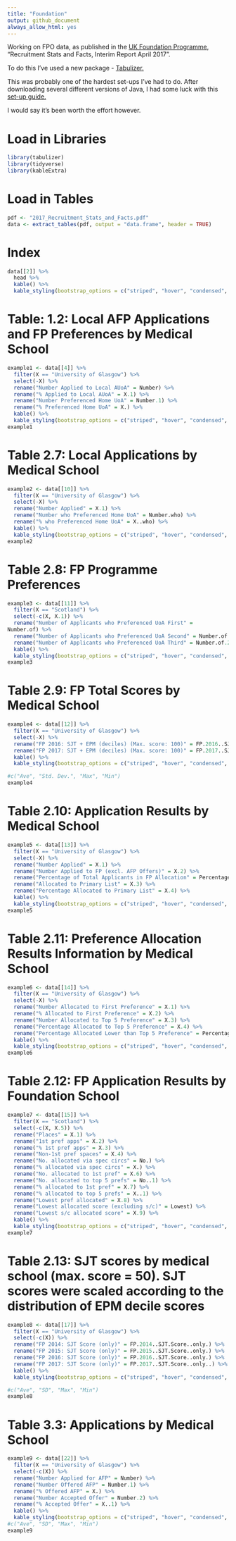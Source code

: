 ```yaml
---
title: "Foundation"
output: github_document
always_allow_html: yes
---
```


Working on FPO data, as published in the [UK Foundation Programme](http://www.foundationprogramme.nhs.uk/content/reports), "Recruitment Stats and Facts, Interim Report April 2017".

To do this I've used a new package - [Tabulizer.](https://github.com/ropensci/tabulizer)

This was probably one of the hardest set-ups I've had to do.
After downloading several different versions of Java, I had some luck with this [set-up guide.](https://zhiyzuo.github.io/installation-rJava/)


I would say it's been worth the effort however.

# Load in Libraries
```r
library(tabulizer)
library(tidyverse)
library(kableExtra)
```

# Load in Tables
```r
pdf <- "2017_Recruitment_Stats_and_Facts.pdf"
data <- extract_tables(pdf, output = "data.frame", header = TRUE)
```

# Index
```r
data[[2]] %>%
  head %>%
  kable() %>%
  kable_styling(bootstrap_options = c("striped", "hover", "condensed", "responsive"))
```

# Table: 1.2: Local AFP Applications and FP Preferences by Medical School
```r
example1 <- data[[4]] %>%
  filter(X == "University of Glasgow") %>%
  select(-X) %>%
  rename("Number Applied to Local AUoA" = Number) %>%
  rename("% Applied to Local AUoA" = X.1) %>%
  rename("Number Preferenced Home UoA" = Number.1) %>%
  rename("% Preferenced Home UoA" = X.) %>%
  kable() %>%
  kable_styling(bootstrap_options = c("striped", "hover", "condensed", "responsive"))
example1
```

# Table 2.7: Local Applications by Medical School
```r
example2 <- data[[10]] %>%
  filter(X == "University of Glasgow") %>%
  select(-X) %>%
  rename("Number Applied" = X.1) %>%
  rename("Number who Preferenced Home UoA" = Number.who) %>%
  rename("% who Preferenced Home UoA" = X..who) %>%
  kable() %>%
  kable_styling(bootstrap_options = c("striped", "hover", "condensed", "responsive"))
example2
```

# Table 2.8: FP Programme Preferences
```r
example3 <- data[[11]] %>%
  filter(X == "Scotland") %>%
  select(-c(X, X.1)) %>%
  rename("Number of Applicants who Preferenced UoA First" = 
Number.of) %>%
  rename("Number of Applicants who Preferenced UoA Second" = Number.of.1) %>%
  rename("Number of Applicants who Preferenced UoA Third" = Number.of.2) %>%
  kable() %>%
  kable_styling(bootstrap_options = c("striped", "hover", "condensed", "responsive"))
example3
```

# Table 2.9: FP Total Scores by Medical School
```r
example4 <- data[[12]] %>%
  filter(X == "University of Glasgow") %>%
  select(-X) %>%
  rename("FP 2016: SJT + EPM (deciles) (Max. score: 100)" = FP.2016..SJT...EPM) %>%
  rename("FP 2017: SJT + EPM (deciles) (Max. score: 100)" = FP.2017..SJT...EPM) %>%
  kable() %>%
  kable_styling(bootstrap_options = c("striped", "hover", "condensed", "responsive"))

#c("Ave", "Std. Dev.", "Max", "Min")
example4
```

# Table 2.10: Application Results by Medical School
```r
example5 <- data[[13]] %>%
  filter(X == "University of Glasgow") %>%
  select(-X) %>%
  rename("Number Applied" = X.1) %>%
  rename("Number Applied to FP (excl. AFP Offers)" = X.2) %>%
  rename("Percentage of Total Applicants in FP Allocation" = Percentage) %>%
  rename("Allocated to Primary List" = X.3) %>%
  rename("Percentage Allocated to Primary List" = X.4) %>%
  kable() %>%
  kable_styling(bootstrap_options = c("striped", "hover", "condensed", "responsive"))
example5
```

# Table 2.11: Preference Allocation Results Information by Medical School
```r
example6 <- data[[14]] %>%
  filter(X == "University of Glasgow") %>%
  select(-X) %>%
  rename("Number Allocated to First Preference" = X.1) %>%
  rename("% Allocated to First Preference" = X.2) %>%
  rename("Number Allocated to Top 5 Preference" = X.3) %>%
  rename("Percentage Allocated to Top 5 Preference" = X.4) %>%
  rename("Percentage Allocated Lower than Top 5 Preference" = Percentage) %>%
  kable() %>%
  kable_styling(bootstrap_options = c("striped", "hover", "condensed", "responsive"))
example6
```

# Table 2.12: FP Application Results by Foundation School
```r
example7 <- data[[15]] %>%
  filter(X == "Scotland") %>%
  select(-c(X, X.5)) %>%
  rename("Places" = X.1) %>%
  rename("1st pref apps" = X.2) %>%
  rename("% 1st pref apps" = X.3) %>%
  rename("Non-1st pref spaces" = X.4) %>%
  rename("No. allocated via spec circs" = No.) %>%
  rename("% allocated via spec circs" = X.) %>%
  rename("No. allocated to 1st pref" = X.6) %>%
  rename("No. allocated to top 5 prefs" = No..1) %>%
  rename("% allocated to 1st pref" = X.7) %>%
  rename("% allocated to top 5 prefs" = X..1) %>%
  rename("Lowest pref allocated" = X.8) %>%
  rename("Lowest allocated score (excluding s/c)" = Lowest) %>%
  rename("Lowest s/c allocated score" = X.9) %>%
  kable() %>%
  kable_styling(bootstrap_options = c("striped", "hover", "condensed", "responsive"))
example7
```

# Table 2.13: SJT scores by medical school (max. score = 50). SJT scores were scaled according to the distribution of EPM decile scores
```r
example8 <- data[[17]] %>%
  filter(X == "University of Glasgow") %>%
  select(-c(X)) %>%
  rename("FP 2014: SJT Score (only)" = FP.2014..SJT.Score..only.) %>%
  rename("FP 2015: SJT Score (only)" = FP.2015..SJT.Score..only.) %>%
  rename("FP 2016: SJT Score (only)" = FP.2016..SJT.Score..only.) %>%
  rename("FP 2017: SJT Score (only)" = FP.2017..SJT.Score..only..) %>%
  kable() %>%
  kable_styling(bootstrap_options = c("striped", "hover", "condensed", "responsive"))

#c("Ave", "SD", "Max", "Min")
example8
```

# Table 3.3: Applications by Medical School
```r
example9 <- data[[22]] %>%
  filter(X == "University of Glasgow") %>%
  select(-c(X)) %>%
  rename("Number Applied for AFP" = Number) %>%
  rename("Number Offered AFP" = Number.1) %>%
  rename("% Offered AFP" = X.) %>%
  rename("Number Accepted Offer" = Number.2) %>%
  rename("% Accepted Offer" = X..1) %>%
  kable() %>%
  kable_styling(bootstrap_options = c("striped", "hover", "condensed", "responsive"))
#c("Ave", "SD", "Max", "Min")
example9
```
